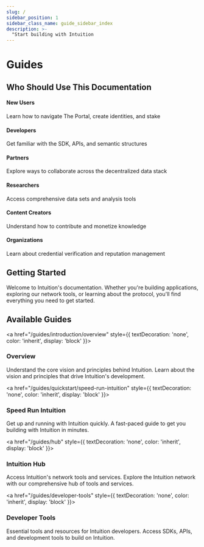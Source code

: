 ```yaml
---
slug: /
sidebar_position: 1
sidebar_class_name: guide_sidebar_index
description: >-
  "Start building with Intuition
---
```



# Guides

## Who Should Use This Documentation

<div className="uniform-card-grid-small">

<div className="uniform-card">
<h4 className="uniform-card-title" style={{ fontSize: '1.1rem', marginBottom: '0.75rem' }}>New Users</h4>
<p className="uniform-card-content" style={{ fontSize: '0.9rem' }}>
Learn how to navigate The Portal, create identities, and stake
</p>
</div>

<div className="uniform-card">
<h4 className="uniform-card-title" style={{ fontSize: '1.1rem', marginBottom: '0.75rem' }}>Developers</h4>
<p className="uniform-card-content" style={{ fontSize: '0.9rem' }}>
Get familiar with the SDK, APIs, and semantic structures
</p>
</div>

<div className="uniform-card">
<h4 className="uniform-card-title" style={{ fontSize: '1.1rem', marginBottom: '0.75rem' }}>Partners</h4>
<p className="uniform-card-content" style={{ fontSize: '0.9rem' }}>
Explore ways to collaborate across the decentralized data stack
</p>
</div>

<div className="uniform-card">
<h4 className="uniform-card-title" style={{ fontSize: '1.1rem', marginBottom: '0.75rem' }}>Researchers</h4>
<p className="uniform-card-content" style={{ fontSize: '0.9rem' }}>
Access comprehensive data sets and analysis tools
</p>
</div>

<div className="uniform-card">
<h4 className="uniform-card-title" style={{ fontSize: '1.1rem', marginBottom: '0.75rem' }}>Content Creators</h4>
<p className="uniform-card-content" style={{ fontSize: '0.9rem' }}>
Understand how to contribute and monetize knowledge
</p>
</div>

<div className="uniform-card">
<h4 className="uniform-card-title" style={{ fontSize: '1.1rem', marginBottom: '0.75rem' }}>Organizations</h4>
<p className="uniform-card-content" style={{ fontSize: '0.9rem' }}>
Learn about credential verification and reputation management
</p>
</div>

</div>

## Getting Started

Welcome to Intuition's documentation. Whether you're building applications, exploring our network tools, or learning about the protocol, you'll find everything you need to get started.

## Available Guides

<div className="uniform-card-grid">

<a href="/guides/introduction/overview" style={{ textDecoration: 'none', color: 'inherit', display: 'block' }}>
<div className="uniform-card clickable-card">
<h3 className="uniform-card-title">Overview</h3>
<p className="uniform-card-content">
Understand the core vision and principles behind Intuition. Learn about the vision and principles that drive Intuition's development.
</p>
</div>
</a>

<a href="/guides/quickstart/speed-run-intuition" style={{ textDecoration: 'none', color: 'inherit', display: 'block' }}>
<div className="uniform-card clickable-card">
<h3 className="uniform-card-title">Speed Run Intuition</h3>
<p className="uniform-card-content">
Get up and running with Intuition quickly. A fast-paced guide to get you building with Intuition in minutes.
</p>
</div>
</a>

<a href="/guides/hub" style={{ textDecoration: 'none', color: 'inherit', display: 'block' }}>
<div className="uniform-card clickable-card">
<h3 className="uniform-card-title">Intuition Hub</h3>
<p className="uniform-card-content">
Access Intuition's network tools and services. Explore the Intuition network with our comprehensive hub of tools and services.
</p>
</div>
</a>

<a href="/guides/developer-tools" style={{ textDecoration: 'none', color: 'inherit', display: 'block' }}>
<div className="uniform-card clickable-card">
<h3 className="uniform-card-title">Developer Tools</h3>
<p className="uniform-card-content">
Essential tools and resources for Intuition developers. Access SDKs, APIs, and development tools to build on Intuition.
</p>
</div>
</a>

</div>

<head>
  <title>Guides</title>
  <meta
    name="description"
    content="Start building on Intuition."
  />
</head>
